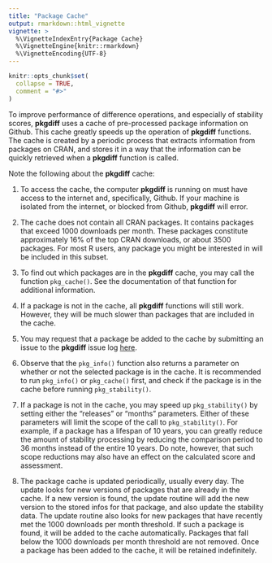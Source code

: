 ```yaml
---
title: "Package Cache"
output: rmarkdown::html_vignette
vignette: >
  %\VignetteIndexEntry{Package Cache}
  %\VignetteEngine{knitr::rmarkdown}
  %\VignetteEncoding{UTF-8}
---
```


```r
knitr::opts_chunk$set(
  collapse = TRUE,
  comment = "#>"
)
```

To improve performance of difference operations, and especially 
of stability scores, **pkgdiff** uses a cache of pre-processed package
information on Github.  This cache greatly speeds up the operation
of **pkgdiff** functions.  The cache is created by a periodic process
that extracts information from packages on CRAN, and stores it in a way
that the information can be quickly retrieved when a **pkgdiff** function
is called.

Note the following about the **pkgdiff** cache:  

1) To access the cache, the computer **pkgdiff** is running on must have 
access to the internet and, specifically, Github.  If your machine is 
isolated from the internet, or blocked from Github, **pkgdiff** will error.

2) The cache does not contain all CRAN packages.  It contains packages that
exceed 1000 downloads per month.  These packages constitute approximately 16%
of the top CRAN downloads, or about 3500 packages. For most R users, any package 
you might be interested in will be included in this subset.

3) To find out which packages are in the **pkgdiff** cache, 
you may call the function `pkg_cache()`. See the documentation of that
function for additional information.

4) If a package is not in the cache, all **pkgdiff** functions will still work. 
However, they will be much slower than packages
that are included in the cache. 

5) You may request that a package be added to the cache by submitting 
an issue to the **pkgdiff** issue log 
[here](https://github.com/dbosak01/pkgdiff/issues).

6) Observe that the `pkg_info()` function also returns a parameter
on whether or not the selected package is in the cache.  It is recommended
to run `pkg_info()` or `pkg_cache()` first, and check if the package is 
in the cache before running `pkg_stability()`.

7) If a package is not in the cache, you may speed up `pkg_stability()` by 
setting either the "releases" or "months" parameters.  Either of these parameters
will limit the scope of the call to `pkg_stability()`.  For example, if a package has
a lifespan of 10 years, you can greatly reduce the amount of stability processing
by reducing the comparison period to 36 months instead of the entire 10 years.
Do note, however, that such scope reductions may also have an effect on 
the calculated score and assessment.

8) The package cache is updated periodically, usually every day.  The update 
looks for new versions of packages that are already in the cache.  If a new
version is found, the update routine will add the new version to the stored
infos for that package, and also update the stability data.  The update
routine also looks for new packages that have recently met the 1000 downloads per month
threshold.  If such a package is found, it will be added to the cache automatically.
Packages that fall below the 1000 downloads per month threshold are not removed.
Once a package has been added to the cache, it will be retained indefinitely.



